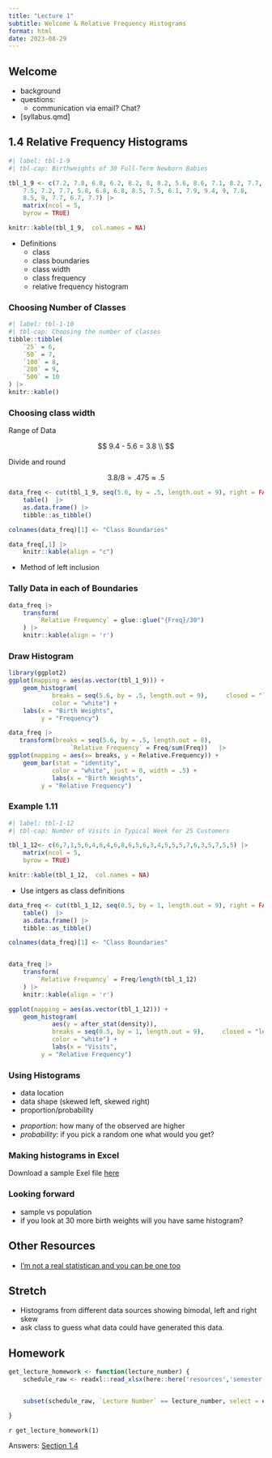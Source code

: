 ```yaml
---
title: "Lecture 1"
subtitle: Welcome & Relative Frequency Histograms
format: html
date: 2023-08-29
---
```



::: {.content-hidden when-format="html"}

## Welcome 
- background
- questions: 
    - communication via email? Chat?
- [syllabus.qmd] 
:::


## 1.4 Relative Frequency Histograms



```r
#| label: tbl-1-9
#| tbl-cap: Birthweights of 30 Full-Term Newborn Babies

tbl_1_9 <- c(7.2, 7.8, 6.8, 6.2, 8.2, 8, 8.2, 5.6, 8.6, 7.1, 8.2, 7.7, 
    7.5, 7.2, 7.7, 5.8, 6.8, 6.8, 8.5, 7.5, 6.1, 7.9, 9.4, 9, 7.8, 
    8.5, 9, 7.7, 6.7, 7.7) |> 
    matrix(ncol = 5,
    byrow = TRUE)

knitr::kable(tbl_1_9,  col.names = NA)
```

- Definitions
    - class
    - class boundaries
    - class width
    - class frequency
    - relative frequency histogram


### Choosing Number of Classes

```r
#| label: tbl-1-10
#| tbl-cap: Choosing the number of classes 
tibble::tibble(
    `25` = 6, 
    `50` = 7,
    `100` = 8,
    `200` = 9,
    `500` = 10
) |> 
knitr::kable()
```
    

### Choosing class width

Range of Data

$$
9.4 - 5.6 = 3.8 \\
$$

Divide and round

$$
3.8/8 = .475 \approx .5
$$


```r
data_freq <- cut(tbl_1_9, seq(5.6, by = .5, length.out = 9), right = FALSE) |> 
    table()  |> 
    as.data.frame() |> 
    tibble::as_tibble()

colnames(data_freq)[1] <- "Class Boundaries"

data_freq[,1] |> 
    knitr::kable(align = "c")

```

- Method of left inclusion

### Tally Data in each of Boundaries

```r
data_freq |> 
    transform(
        `Relative Frequency` = glue::glue("{Freq}/30")
    ) |> 
    knitr::kable(align = 'r')
```

### Draw Histogram 

```r
library(ggplot2)
ggplot(mapping = aes(as.vector(tbl_1_9))) + 
    geom_histogram(
            breaks = seq(5.6, by = .5, length.out = 9),     closed = "left",
            color = "white") +
    labs(x = "Birth Weights", 
         y = "Frequency")
```

```r

data_freq |> 
   transform(breaks = seq(5.6, by = .5, length.out = 8),
                 `Relative Frequency` = Freq/sum(Freq))   |> 
ggplot(mapping = aes(x= breaks, y = Relative.Frequency)) + 
    geom_bar(stat = "identity",
            color = "white", just = 0, width = .5) +
            labs(x = "Birth Weights", 
         y = "Relative Frequency")
```

### Example 1.11

```r
#| label: tbl-1-12
#| tbl-cap: Number of Visits in Typical Week for 25 Customers

tbl_1_12<- c(6,7,1,5,6,4,6,4,6,8,6,5,6,3,4,5,5,5,7,6,3,5,7,5,5) |> 
    matrix(ncol = 5,
    byrow = TRUE)

knitr::kable(tbl_1_12,  col.names = NA)
```


- Use intgers as class definitions

```r
data_freq <- cut(tbl_1_12, seq(0.5, by = 1, length.out = 9), right = FALSE) |> 
    table()  |> 
    as.data.frame() |> 
    tibble::as_tibble()

colnames(data_freq)[1] <- "Class Boundaries"


data_freq |> 
    transform(
        `Relative Frequency` = Freq/length(tbl_1_12)
    ) |> 
    knitr::kable(align = 'r')
```



```r

ggplot(mapping = aes(as.vector(tbl_1_12))) + 
    geom_histogram(
            aes(y = after_stat(density)),
            breaks = seq(0.5, by = 1, length.out = 9),     closed = "left",
            color = "white") +
            labs(x = "Visits", 
         y = "Relative Frequency")

```


### Using Histograms

- data location
- data shape (skewed left, skewed right)
- proportion/probability


::: {.content-hidden when-format="html"}
- *proportion*: how many of the observed are higher
- *probability*: if you pick a random one what would you get?
:::


### Making histograms in Excel

Download a sample Exel file [here](lecture-01-histograms.xlsx)


### Looking forward

- sample vs population
- if you look at 30 more birth weights will you have same histogram?


## Other Resources

- [I'm not a real statistican and you can be one too](https://statsepi.substack.com/p/im-not-a-real-statistician-and-you)


::: {.content-hidden when-format="html"}
## Stretch
- Histograms from different data sources showing bimodal, left and right skew
- ask class to guess what data could have generated this data.
:::


## Homework

```r
get_lecture_homework <- function(lecture_number) {
    schedule_raw <- readxl::read_xlsx(here::here('resources','semester-planning.xlsx'))


    subset(schedule_raw, `Lecture Number` == lecture_number, select = exercises, drop = TRUE)

}

```


`r get_lecture_homework(1)`

Answers: [Section 1.4](/homework/section-1_4.qmd)
